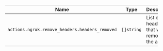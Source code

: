 | Name                                           | Type     | Description                                  |
| ---------------------------------------------- | -------- | -------------------------------------------- |
| `actions.ngrok.remove_headers.headers_removed` | `[]string` | List of headers that were removed by the action. |